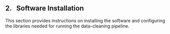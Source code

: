 ## 2. &nbsp; Software Installation
This section provides instructions on installing the software and configuring the libraries needed for running the data-cleaning pipeline.

<!-- * Git (optional)
* Matlab
* R/RStudio
* Python (optional)
* Biomet library.
-->
